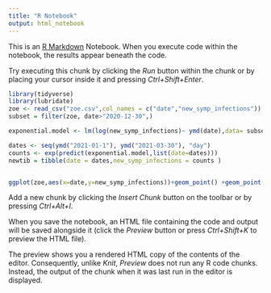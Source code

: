 ```yaml
---
title: "R Notebook"
output: html_notebook
---
```


This is an [R Markdown](http://rmarkdown.rstudio.com) Notebook. When you execute code within the notebook, the results appear beneath the code. 

Try executing this chunk by clicking the *Run* button within the chunk or by placing your cursor inside it and pressing *Ctrl+Shift+Enter*. 

```r
library(tidyverse)
library(lubridate)
zoe <- read_csv("zoe.csv",col_names = c("date","new_symp_infections"))
subset = filter(zoe, date>"2020-12-30",)

exponential.model <- lm(log(new_symp_infections)~ ymd(date),data= subset)

dates <- seq(ymd("2021-01-1"), ymd("2021-03-30"), "day")
counts <- exp(predict(exponential.model,list(date=dates)))
newtib = tibble(date = dates,new_symp_infections = counts )


ggplot(zoe,aes(x=date,y=new_symp_infections))+geom_point() +geom_point(data=newtib, color="red") + coord_cartesian(xlim=c(ymd("2020-11-1"),NA))+theme_bw()

```

Add a new chunk by clicking the *Insert Chunk* button on the toolbar or by pressing *Ctrl+Alt+I*.

When you save the notebook, an HTML file containing the code and output will be saved alongside it (click the *Preview* button or press *Ctrl+Shift+K* to preview the HTML file).

The preview shows you a rendered HTML copy of the contents of the editor. Consequently, unlike *Knit*, *Preview* does not run any R code chunks. Instead, the output of the chunk when it was last run in the editor is displayed.
